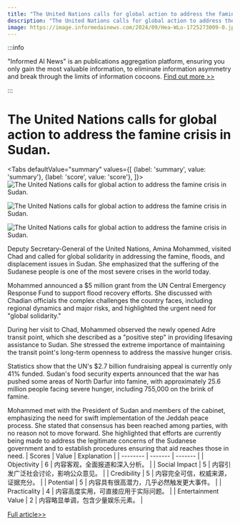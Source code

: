 ```yaml
---
title: "The United Nations calls for global action to address the famine crisis in Sudan."
description: "The United Nations calls for global action to address the famine crisis in Sudan."
image: https://image.informedainews.com/2024/09/Hea-WLo-1725273009-0.jpg
---
```



:::info

"Informed AI News" is an publications aggregation platform, ensuring you only gain the most valuable information, to eliminate information asymmetry and break through the limits of information cocoons.  [Find out more >>](/)

:::

# The United Nations calls for global action to address the famine crisis in Sudan.


<Tabs
	defaultValue="summary"
	values={[
	{label: 'summary', value: 'summary'},
	{label: 'score', value: 'score'},
]}>
<TabItem value="summary">
<img
  src="https://image.informedainews.com/2024/09/Hea-WLo-1725273009-0.jpg"
  alt="The United Nations calls for global action to address the famine crisis in Sudan."
/>

<img
  src="https://image.informedainews.com/2024/09/Hea-qTO-1725273009-1.jpg"
  alt="The United Nations calls for global action to address the famine crisis in Sudan."
/>

<img
  src="https://image.informedainews.com/2024/09/Hea-yn3-1725273009-2.jpg"
  alt="The United Nations calls for global action to address the famine crisis in Sudan."
/>



Deputy Secretary-General of the United Nations, Amina Mohammed, visited Chad and called for global solidarity in addressing the famine, floods, and displacement issues in Sudan. She emphasized that the suffering of the Sudanese people is one of the most severe crises in the world today.

Mohammed announced a $5 million grant from the UN Central Emergency Response Fund to support flood recovery efforts. She discussed with Chadian officials the complex challenges the country faces, including regional dynamics and major risks, and highlighted the urgent need for "global solidarity."

During her visit to Chad, Mohammed observed the newly opened Adre transit point, which she described as a "positive step" in providing lifesaving assistance to Sudan. She stressed the extreme importance of maintaining the transit point's long-term openness to address the massive hunger crisis.

Statistics show that the UN's $2.7 billion fundraising appeal is currently only 41% funded. Sudan's food security experts announced that the war has pushed some areas of North Darfur into famine, with approximately 25.6 million people facing severe hunger, including 755,000 on the brink of famine.

Mohammed met with the President of Sudan and members of the cabinet, emphasizing the need for swift implementation of the Jeddah peace process. She stated that consensus has been reached among parties, with no reason not to move forward. She highlighted that efforts are currently being made to address the legitimate concerns of the Sudanese government and to establish procedures ensuring that aid reaches those in need.
</TabItem>
<TabItem value="score">
	| Scores     | Value   | Explanation |
	| -------- | ------- | ------- |
	| Objectivity  | 6    | 内容客观，全面报道和深入分析。    |
	| Social Impact | 5     | 内容引发广泛社会讨论，影响公众意见。    |
	| Credibility    | 5    | 内容完全可信，权威来源，证据充分。    |
	| Potential    | 5    | 内容具有很高潜力，几乎必然触发更大事件。    |
	| Practicality    | 4    | 内容高度实用，可直接应用于实际问题。    |
	| Entertainment Value    | 2    | 内容略显单调，包含少量娱乐元素。    |
</TabItem>
</Tabs>

[Full article>>](https://www.cnbeta.com.tw/articles/tech/1444287.htm)
